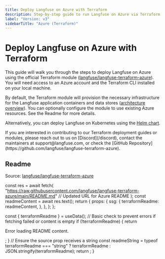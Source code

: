 ```yaml
---
title: Deploy Langfuse on Azure with Terraform
description: Step-by-step guide to run Langfuse on Azure via Terraform.
label: "Version: v3"
sidebarTitle: "Azure (Terraform)"
---
```


# Deploy Langfuse on Azure with Terraform

This guide will walk you through the steps to deploy Langfuse on Azure using the official Terraform module ([langfuse/langfuse-terraform-azure](https://github.com/langfuse/langfuse-terraform-azure)).
You will need access to an Azure account and the Terraform CLI installed on your local machine.

By default, the Terraform module will provision the necessary infrastructure for the Langfuse application containers and data stores ([architecture overview](/self-hosting#architecture)).
You can optionally configure the module to use existing Azure resources. See the Readme for more details.

Alternatively, you can deploy Langfuse on Kubernetes using the [Helm chart](/self-hosting/deployment/kubernetes-helm).

<Callout type="info">
  If you are interested in contributing to our Terraform deployment guides or
  modules, please reach out to us on [Discord](/discord), contact the
  maintainers at support@langfuse.com, or check the [GitHub
  Repository](https://github.com/langfuse/langfuse-terraform-azure).
</Callout>

## Readme

Source: [langfuse/langfuse-terraform-azure](https://github.com/langfuse/langfuse-terraform-azure)


  const res = await fetch(
    "https://raw.githubusercontent.com/langfuse/langfuse-terraform-azure/main/README.md" // Updated URL for Azure README
  );
  const readmeContent = await res.text();
  return {
    props: {
      ssg: {
        terraformReadme: readmeContent,
      },
    },
  };
};

  const { terraformReadme } = useData();
  // Basic check to prevent errors if fetching failed or content is empty
  if (!terraformReadme) {
    return <p>Error loading README content.</p>;
  }
  // Ensure the source prop receives a string
  const readmeString =
    typeof terraformReadme === "string"
      ? terraformReadme
      : JSON.stringify(terraformReadme);
  return <Playground source={readmeString} />;
}

<div className="p-6 mt-6 border bg-card rounded-md">
  <TerraformReadme />
</div>
